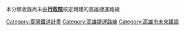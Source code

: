 {{Catnav|頁面分類|地理|地下空間|城市軌道交通|台灣捷運|高雄捷運|高雄捷運路線}}
本分類收錄尚未由'''[[行政院|行政院]]'''核定興建的高雄捷運路線
[[Category:臺灣鐵道計畫|Category:臺灣鐵道計畫]]
[[Category:高雄捷運路線|Category:高雄捷運路線]]
[[Category:高雄市未來建設|Category:高雄市未來建設]]